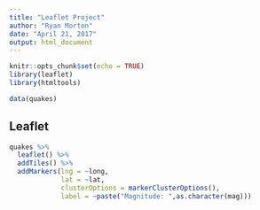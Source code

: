 ---
title: "Leaflet Project"
author: "Ryan Morton"
date: "April 21, 2017"
output: html_document
---

```{r setup, include=FALSE}
knitr::opts_chunk$set(echo = TRUE)
library(leaflet)
library(htmltools)

data(quakes)
```

## Leaflet

```{r map, message=FALSE, warning=FALSE}
quakes %>%
  leaflet() %>%
  addTiles() %>%
  addMarkers(lng = ~long, 
             lat = ~lat, 
             clusterOptions = markerClusterOptions(), 
             label = ~paste("Magnitude: ",as.character(mag)))

```
